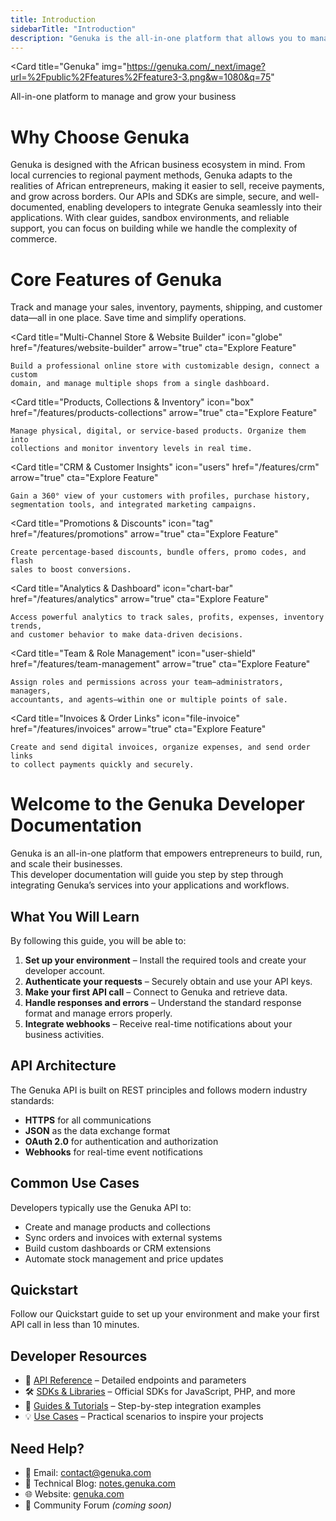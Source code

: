 ```yaml
---
title: Introduction
sidebarTitle: "Introduction"
description: "Genuka is the all-in-one platform that allows you to manage and grow your business from anywhere in the world."
---
```


<Card
  title="Genuka"
  img="https://genuka.com/_next/image?url=%2Fpublic%2Ffeatures%2Ffeature3-3.png&w=1080&q=75"
>
  All-in-one platform to manage and grow your business
</Card>

# Why Choose Genuka

<Columns cols={2}>
  <Card title="Built for Africa">
    Genuka is designed with the African business ecosystem in mind. From local
    currencies to regional payment methods, Genuka adapts to the realities
    of African entrepreneurs, making it easier to sell, receive payments, and
    grow across borders.
  </Card>

  <Card title="Developer-Friendly Integration">
    Our APIs and SDKs are simple, secure, and well-documented, enabling
    developers to integrate Genuka seamlessly into their applications. With clear
    guides, sandbox environments, and reliable support, you can focus on building
    while we handle the complexity of commerce.
  </Card>
</Columns>

# Core Features of Genuka

<Columns cols={2}>
  <Card
    title="Unified Business Management"
    icon="layers"
    href="/features/unified-management"
    arrow="true"
    cta="Explore Feature"
  >
    Track and manage your sales, inventory, payments, shipping, and customer
    data—all in one place. Save time and simplify operations.
  </Card>

  <Card
    title="Multi-Channel Store & Website Builder"
    icon="globe"
    href="/features/website-builder"
    arrow="true"
    cta="Explore Feature"
  >
    Build a professional online store with customizable design, connect a custom
    domain, and manage multiple shops from a single dashboard.
  </Card>

  <Card
    title="Products, Collections & Inventory"
    icon="box"
    href="/features/products-collections"
    arrow="true"
    cta="Explore Feature"
  >
    Manage physical, digital, or service-based products. Organize them into
    collections and monitor inventory levels in real time.
  </Card>

  <Card
    title="CRM & Customer Insights"
    icon="users"
    href="/features/crm"
    arrow="true"
    cta="Explore Feature"
  >
    Gain a 360° view of your customers with profiles, purchase history,
    segmentation tools, and integrated marketing campaigns.
  </Card>

  <Card
    title="Promotions & Discounts"
    icon="tag"
    href="/features/promotions"
    arrow="true"
    cta="Explore Feature"
  >
    Create percentage-based discounts, bundle offers, promo codes, and flash
    sales to boost conversions.
  </Card>

  <Card
    title="Analytics & Dashboard"
    icon="chart-bar"
    href="/features/analytics"
    arrow="true"
    cta="Explore Feature"
  >
    Access powerful analytics to track sales, profits, expenses, inventory trends,
    and customer behavior to make data-driven decisions.
  </Card>

  <Card
    title="Team & Role Management"
    icon="user-shield"
    href="/features/team-management"
    arrow="true"
    cta="Explore Feature"
  >
    Assign roles and permissions across your team—administrators, managers,
    accountants, and agents—within one or multiple points of sale.
  </Card>

  <Card
    title="Invoices & Order Links"
    icon="file-invoice"
    href="/features/invoices"
    arrow="true"
    cta="Explore Feature"
  >
    Create and send digital invoices, organize expenses, and send order links
    to collect payments quickly and securely.
  </Card>
</Columns>

# Welcome to the Genuka Developer Documentation

Genuka is an all-in-one platform that empowers entrepreneurs to build, run, and scale their businesses.  
This developer documentation will guide you step by step through integrating Genuka’s services into your applications and workflows.

## What You Will Learn

By following this guide, you will be able to:

1. **Set up your environment** – Install the required tools and create your developer account.  
2. **Authenticate your requests** – Securely obtain and use your API keys.  
3. **Make your first API call** – Connect to Genuka and retrieve data.  
4. **Handle responses and errors** – Understand the standard response format and manage errors properly.  
5. **Integrate webhooks** – Receive real-time notifications about your business activities.  

## API Architecture

The Genuka API is built on REST principles and follows modern industry standards:

- **HTTPS** for all communications  
- **JSON** as the data exchange format  
- **OAuth 2.0** for authentication and authorization  
- **Webhooks** for real-time event notifications  

## Common Use Cases

Developers typically use the Genuka API to:

- Create and manage products and collections  
- Sync orders and invoices with external systems  
- Build custom dashboards or CRM extensions  
- Automate stock management and price updates  

## Quickstart

<Card title="Quickstart Guide" icon="rocket" href="/getting-started/quickstart">
  Follow our Quickstart guide to set up your environment and make your first API
  call in less than 10 minutes.
</Card>

## Developer Resources

- 📘 [API Reference](/api-reference) – Detailed endpoints and parameters  
- 🛠️ [SDKs & Libraries](/sdks) – Official SDKs for JavaScript, PHP, and more  
- 📖 [Guides & Tutorials](/guides) – Step-by-step integration examples  
- 💡 [Use Cases](/use-cases) – Practical scenarios to inspire your projects  

## Need Help?

- 📧 Email: [contact@genuka.com](mailto:contact@genuka.com)  
- 📖 Technical Blog: [notes.genuka.com](https://notes.genuka.com)  
- 🌐 Website: [genuka.com](https://genuka.com)  
- 💬 Community Forum *(coming soon)*  
